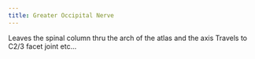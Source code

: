 ```yaml
---
title: Greater Occipital Nerve
---
```



Leaves the spinal column thru the arch of the atlas and the axis
Travels to C2/3 facet joint etc…
